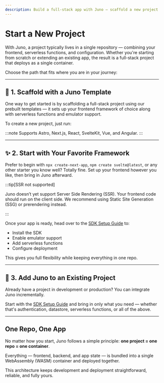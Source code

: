 ```yaml
---
description: Build a full-stack app with Juno — scaffold a new project using your favorite frontend framework, or integrate Juno into an existing codebase with serverless functions, data, and local emulator support.---
---
```


# Start a New Project

With Juno, a project typically lives in a single repository — combining your frontend, serverless functions, and configuration. Whether you're starting from scratch or extending an existing app, the result is a full-stack project that deploys as a single container.

Choose the path that fits where you are in your journey:

---

## 🚀 1. Scaffold with a Juno Template

One way to get started is by scaffolding a full-stack project using our prebuilt templates — it sets up your frontend framework of choice along with serverless functions and emulator support.

To create a new project, just run:


<Bash
  npm="npm create juno@latest"
  yarn="yarn create juno"
  pnpm="pnpm create juno"
/>

:::note
Supports Astro, Next.js, React, SvelteKit, Vue, and Angular.
:::

---

## ✨ 2. Start with Your Favorite Framework

Prefer to begin with `npx create-next-app`, `npm create svelte@latest`, or any other starter you know well? Totally fine. Set up your frontend however you like, then bring in Juno afterward.

:::tip[SSR not supported]

Juno doesn’t yet support Server Side Rendering (SSR). Your frontend code should run on the client side. We recommend using Static Site Generation (SSG) or prerendering instead.

:::

Once your app is ready, head over to the [SDK Setup Guide](./setup-the-sdk.mdx) to:

- Install the SDK
- Enable emulator support
- Add serverless functions
- Configure deployment

This gives you full flexibility while keeping everything in one repo.

---

## 🧩 3. Add Juno to an Existing Project

Already have a project in development or production? You can integrate Juno incrementally.

Start with the [SDK Setup Guide](./setup-the-sdk.mdx) and bring in only what you need — whether that's authentication, datastore, serverless functions, or all of the above.

---

## One Repo, One App

No matter how you start, Juno follows a simple principle: **one project = one repo = one container**.

Everything — frontend, backend, and app state — is bundled into a single WebAssembly (WASM) container and deployed together.

This architecture keeps development and deployment straightforward, reliable, and fully yours.
